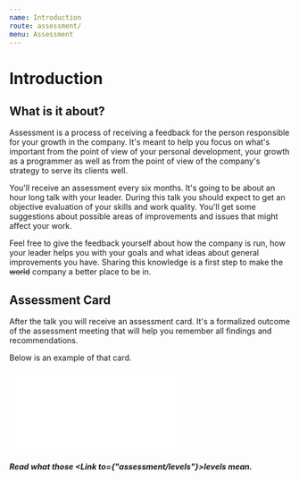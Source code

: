 ```yaml
---
name: Introduction
route: assessment/
menu: Assessment
---
```



# Introduction

## What is it about?

Assessment is a process of receiving a feedback for the person responsible for your growth
in the company. It's meant to help you focus on what's important from the point of view
of your personal development, your growth as a programmer as well as from the point of view
of the company's strategy to serve its clients well.

You'll receive an assessment every six months. It's going to be about an hour long talk with your leader.
During this talk you should expect to get an objective evaluation of your skills and work quality.
You'll get some suggestions about possible areas of improvements and issues that might affect
your work.

Feel free to give the feedback yourself about how the company is run, how your leader helps you
with your goals and what ideas about general improvements you have. Sharing this knowledge is
a first step to make the ~~world~~ company a better place to be in.

## Assessment Card

After the talk you will receive an assessment card. It's a formalized outcome of the assessment
meeting that will help you remember all findings and recommendations.

Below is an example of that card.

<object data="../public/assessment-template.pdf" type="application/pdf" width="100%" height="350px">
  <embed src="../public/assessment-template.pdf"></embed>
</object>

***Read what those <Link to={"assessment/levels"}>levels mean</Link>.***
